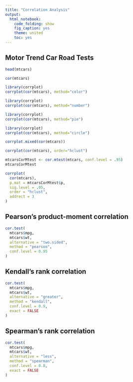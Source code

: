 ```yaml
---
title: "Correlation Analysis"
output:
  html_notebook:
    code_folding: show
    fig_caption: yes
    theme: united
    toc: yes
---
```


## Motor Trend Car Road Tests

```r
head(mtcars)
```

```r
cor(mtcars)
```

```r
library(corrplot)
corrplot(cor(mtcars), method="color")
```

```r
library(corrplot)
corrplot(cor(mtcars), method="number")
```

```r
library(corrplot)
corrplot(cor(mtcars), method="pie")
```

```r
library(corrplot)
corrplot(cor(mtcars), method="circle")
```

```r
corrplot.mixed(cor(mtcars))
```

```r
corrplot(cor(mtcars), order="hclust")
```


```r
mtcarsCorMtest <- cor.mtest(mtcars, conf.level = .95)
mtcarsCorMtest
```


```r
corrplot(
  cor(mtcars),
  p.mat = mtcarsCorMtest$p, 
  sig.level = .05,
  order = "hclust", 
  addrect = 3
)
```

## Pearson's product-moment correlation

```r
cor.test(
  mtcars$mpg, 
  mtcars$wt,
  alternative = "two.sided",
  method = "pearson",
  conf.level = 0.95
)
```

## Kendall's rank correlation

```r
cor.test(
  mtcars$mpg, 
  mtcars$wt,
  alternative = "greater",
  method = "kendall",
  conf.level = 0.9,
  exact = FALSE
)
```

## Spearman's rank correlation

```r
cor.test(
  mtcars$mpg, 
  mtcars$wt,
  alternative = "less",
  method = "spearman",
  conf.level = 0.8,
  exact = FALSE
)
```